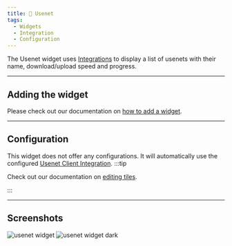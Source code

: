 ```yaml
---
title: 📁 Usenet
tags:
  - Widgets
  - Integration
  - Configuration
---
```


The Usenet widget uses [Integrations](/docs/category/integrations) to display a list of usenets with their name, download/upload speed and progress.

---
## Adding the widget
Please check out our documentation on [how to add a widget](/docs/getting-started/after-the-installation#adding-widgets).

---

## Configuration
This widget does not offer any configurations. It will automatically use the configured [Usenet Client Integration](/docs/category/integrations).
:::tip

Check out our documentation on [editing tiles](/docs/getting-started/after-the-installation#organizing-and-re-arranging-your-dashboard).

:::

---

## Screenshots

![usenet widget](./img/usenet/widget-usenet.webp)
![usenet widget dark](./img/usenet/widget-usenet-dark.webp)
